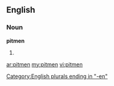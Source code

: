 ==English==

===Noun===
'''pitmen'''

# {{plural of|[[pitman]]}}

[[Category:English plurals ending in "-en"]]

[[ar:pitmen]]
[[my:pitmen]]
[[vi:pitmen]]